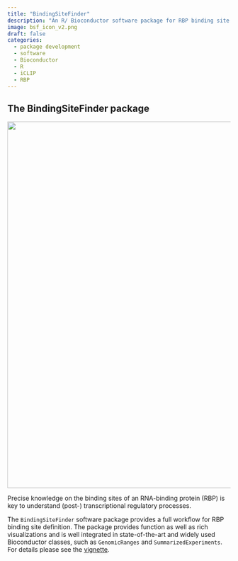 ```yaml
---
title: "BindingSiteFinder"
description: "An R/ Bioconductor software package for RBP binding site definition"
image: bsf_icon_v2.png
draft: false
categories:
  - package development
  - software
  - Bioconductor
  - R
  - iCLIP
  - RBP
---
```


## The BindingSiteFinder package

![](./bsf_summary.png){width="828"}

Precise knowledge on the binding sites of an RNA-binding protein (RBP) is key to understand (post-) transcriptional regulatory processes.

The `BindingSiteFinder` software package provides a full workflow for RBP binding site definition. The package provides function as well as rich visualizations and is well integrated in state-of-the-art and widely used Bioconductor classes, such as `GenomicRanges` and `SummarizedExperiments`. For details please see the [vignette](https://bioconductor.org/packages/release/bioc/html/BindingSiteFinder.html).
